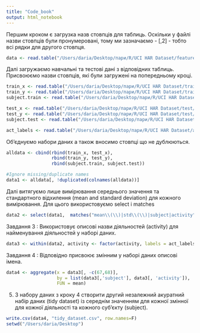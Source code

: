 ```yaml
---
title: "Code_book"
output: html_notebook
---
```


Першим кроком є загрузка назв стовпців для таблиць. Оскільки у файлі назви стовпців були пронумеровані, тому ми зазначаємо - [,2] - тобто всі рядки для другого стовпця.


```r
data <- read.table("/Users/daria/Desktop/пари/R/UCI HAR Dataset/features.txt", colClasses = "character")[,2]
```

Далі загружаємо навчальні та тестові дані з відповідних таблиць. Присвоюємо назви стовпців, які були загружені на попередньому кроці. 

```r
train_x <- read.table("/Users/daria/Desktop/пари/R/UCI HAR Dataset/train/X_train.txt", col.names = data, check.names = F)
train_y <- read.table("/Users/daria/Desktop/пари/R/UCI HAR Dataset/train/y_train.txt", col.names = c('activity'))
subject.train <- read.table("/Users/daria/Desktop/пари/R/UCI HAR Dataset/train/subject_train.txt", col.names = c('subject'))

test_x <- read.table("/Users/daria/Desktop/пари/R/UCI HAR Dataset/test/X_test.txt", col.names = data, check.names = F)
test_y <- read.table("/Users/daria/Desktop/пари/R/UCI HAR Dataset/test/Y_test.txt", col.names = c('activity'))
subject.test <- read.table("/Users/daria/Desktop/пари/R/UCI HAR Dataset/test/subject_test.txt", col.names = c('subject'))

act_labels <- read.table("/Users/daria/Desktop/пари/R/UCI HAR Dataset/activity_labels.txt", col.names = c('n','text'))

```

Обʼєднуємо набори даних а також вносимо стовпці що не дублюються.

```r
alldata <- cbind(rbind(train_x, test_x),
                 rbind(train_y, test_y), 
                 rbind(subject.train, subject.test))

#Ignore missing/duplicate names
data1 <- alldata[, !duplicated(colnames(alldata))]
```


Далі витягуємо лише вимірювання середнього значення та стандартного відхилення (mean and standard deviation) для кожного вимірювання. Для цього використовуємо select і matches

```r
data2 <- select(data1,  matches("mean\\(\\)|std\\(\\)|subject|activity"))

```

Завдання 3 :
Використовує описові назви діяльностей (activity) для найменування
діяльностей у наборі даних.

```r
data3 <- within(data2, activity <- factor(activity, labels = act_labels[,2]))

```

Завдання 4 :
Відповідно присвоює змінним у наборі даних описові імена.

```r
data4 <- aggregate(x = data3[, -c(67,68)], 
                   by = list(data3[,'subject'], data3[, 'activity']),
                   FUN = mean)

```

5. З набору даних з кроку 4 створити другий незалежний акуратний набір
даних (tidy dataset) із середнім значенням для кожної змінної для кожної діяльності та кожного суб’єкту (subject).

```r
write.csv(data4, "tidy_dataset.csv", row.names=F)
setwd("/Users/daria/Desktop")
```


